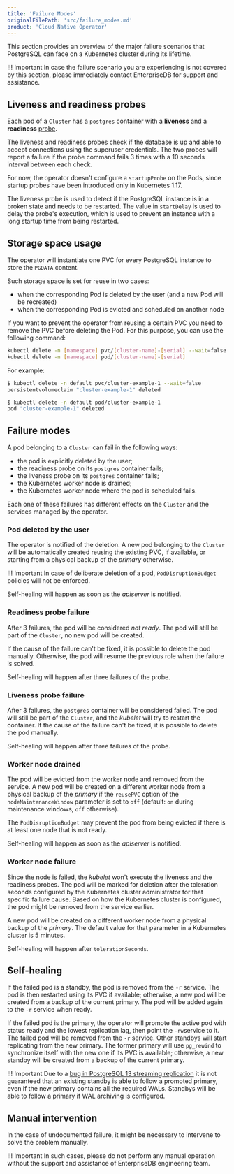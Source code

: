 ```yaml
---
title: 'Failure Modes'
originalFilePath: 'src/failure_modes.md'
product: 'Cloud Native Operator'
---
```


This section provides an overview of the major failure scenarios that
PostgreSQL can face on a Kubernetes cluster during its lifetime.

!!! Important
    In case the failure scenario you are experiencing is not covered by this
    section, please immediately contact EnterpriseDB for support and assistance.

## Liveness and readiness probes

Each pod of a `Cluster` has a `postgres` container with a **liveness**
and a **readiness**
[probe](https://kubernetes.io/docs/concepts/workloads/pods/pod-lifecycle/#container-probes).

The liveness and readiness probes check if the database is up and able to accept
connections using the superuser credentials.
The two probes will report a failure if the probe command fails 3 times with a
10 seconds interval between each check.

For now, the operator doesn't configure a `startupProbe` on the Pods, since
startup probes have been introduced only in Kubernetes 1.17.

The liveness probe is used to detect if the PostgreSQL instance is in a
broken state and needs to be restarted. The value in `startDelay` is used
to delay the probe's execution, which is used to prevent an
instance with a long startup time from being restarted.

## Storage space usage

The operator will instantiate one PVC for every PostgreSQL instance to store the `PGDATA` content.

Such storage space is set for reuse in two cases:

- when the corresponding Pod is deleted by the user (and a new Pod will be recreated)
- when the corresponding Pod is evicted and scheduled on another node

If you want to prevent the operator from reusing a certain PVC you need to
remove the PVC before deleting the Pod. For this purpose, you can use the
following command:

```sh
kubectl delete -n [namespace] pvc/[cluster-name]-[serial] --wait=false
kubectl delete -n [namespace] pod/[cluster-name]-[serial]
```

For example:

```sh
$ kubectl delete -n default pvc/cluster-example-1 --wait=false
persistentvolumeclaim "cluster-example-1" deleted

$ kubectl delete -n default pod/cluster-example-1
pod "cluster-example-1" deleted
```

## Failure modes

A pod belonging to a `Cluster` can fail in the following ways:

* the pod is explicitly deleted by the user;
* the readiness probe on its `postgres` container fails;
* the liveness probe on its `postgres` container fails;
* the Kubernetes worker node is drained;
* the Kubernetes worker node where the pod is scheduled fails.

Each one of these failures has different effects on the `Cluster` and the
services managed by the operator.

### Pod deleted by the user

The operator is notified of the deletion. A new pod belonging to the
`Cluster` will be automatically created reusing the existing PVC, if available,
or starting from a physical backup of the *primary* otherwise.

!!! Important
    In case of deliberate deletion of a pod, `PodDisruptionBudget` policies
    will not be enforced.

Self-healing will happen as soon as the *apiserver* is notified.

### Readiness probe failure

After 3 failures, the pod will be considered *not ready*. The pod will still
be part of the `Cluster`, no new pod will be created.

If the cause of the failure can't be fixed, it is possible to delete the pod
manually. Otherwise, the pod will resume the previous role when the failure
is solved.

Self-healing will happen after three failures of the probe.

### Liveness probe failure

After 3 failures, the `postgres` container will be considered failed. The
pod will still be part of the `Cluster`, and the *kubelet* will try to restart
the container. If the cause of the failure can't be fixed, it is possible
to delete the pod manually.

Self-healing will happen after three failures of the probe.

### Worker node drained

The pod will be evicted from the worker node and removed from the service. A
new pod will be created on a different worker node from a physical backup of the
*primary* if the `reusePVC` option of the `nodeMaintenanceWindow` parameter
is set to `off` (default: `on` during maintenance windows, `off` otherwise).

The `PodDisruptionBudget` may prevent the pod from being evicted if there
is at least one node that is not ready.

Self-healing will happen as soon as the *apiserver* is notified.

### Worker node failure

Since the node is failed, the *kubelet* won't execute the liveness and
the readiness probes. The pod will be marked for deletion after the
toleration seconds configured by the Kubernetes cluster administrator for
that specific failure cause. Based on how the Kubernetes cluster is configured,
the pod might be removed from the service earlier.

A new pod will be created on a different worker node from a physical backup
of the *primary*. The default value for that parameter in a Kubernetes
cluster is 5 minutes.

Self-healing will happen after `tolerationSeconds`.

## Self-healing

If the failed pod is a standby, the pod is removed from the `-r` service.
The pod is then restarted using its PVC if available; otherwise, a new
pod will be created from a backup of the current primary. The pod
will be added again to the `-r` service when ready.

If the failed pod is the primary, the operator will promote the active pod
with status ready and the lowest replication lag, then point the `-rw`service
to it. The failed pod will be removed from the `-r` service.
Other standbys will start replicating from the new primary. The former
primary will use `pg_rewind` to synchronize itself with the new one if its
PVC is available; otherwise, a new standby will be created from a backup of the
current primary.

!!! Important
    Due to a [bug in PostgreSQL 13 streaming replication](https://www.postgresql.org/message-id/flat/20201209.174314.282492377848029776.horikyota.ntt%40gmail.com)
    it is not guaranteed that an existing standby is able to follow a promoted
    primary, even if the new primary contains all the required WALs. Standbys
    will be able to follow a primary if WAL archiving is configured.

## Manual intervention

In the case of undocumented failure, it might be necessary to intervene
to solve the problem manually.

!!! Important
    In such cases, please do not perform any manual operation without the
    support and assistance of EnterpriseDB engineering team.
